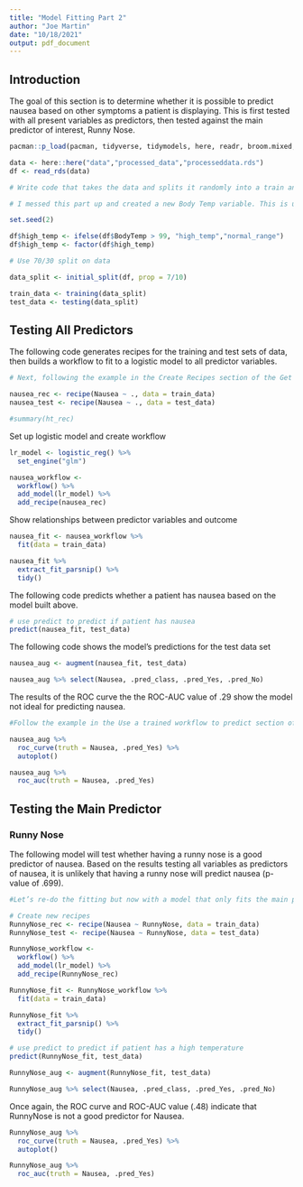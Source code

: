 ```yaml
---
title: "Model Fitting Part 2"
author: "Joe Martin"
date: "10/18/2021"
output: pdf_document
---
```

## Introduction

The goal of this section is to determine whether it is possible to predict nausea based on other symptoms a patient is displaying.  This is first tested with all present variables as predictors, then tested against the main predictor of interest, Runny Nose.

```r
pacman::p_load(pacman, tidyverse, tidymodels, here, readr, broom.mixed, skimr, rsample)

data <- here::here("data","processed_data","processeddata.rds")
df <- read_rds(data)
```

```r
# Write code that takes the data and splits it randomly into a train and test that, following for instance the example in the Data Splitting section of the Get Started tidymodels tutorial.

# I messed this part up and created a new Body Temp variable. This is unnecessary, but I'm leaving it.

set.seed(2)

df$high_temp <- ifelse(df$BodyTemp > 99, "high_temp","normal_range")
df$high_temp <- factor(df$high_temp)

# Use 70/30 split on data

data_split <- initial_split(df, prop = 7/10)

train_data <- training(data_split)
test_data <- testing(data_split)
```

## Testing All Predictors

The following code generates recipes for the training and test sets of data, then builds a workflow to fit to a logistic model to all predictor variables. 
```r
# Next, following the example in the Create Recipes section of the Get Started tidymodels tutorial, create a simple recipe that fits our categorical outcome of interest to all predictors (we’ll start with categorical and all predictors since that’s the closest to the shown example). For now, you can ignore the concept of roles and features they mention.

nausea_rec <- recipe(Nausea ~ ., data = train_data)
nausea_test <- recipe(Nausea ~ ., data = test_data)

#summary(ht_rec)
```

Set up logistic model and create workflow
```r
lr_model <- logistic_reg() %>%
  set_engine("glm")

nausea_workflow <- 
  workflow() %>%
  add_model(lr_model) %>%
  add_recipe(nausea_rec)
```

Show relationships between predictor variables and outcome 
```r
nausea_fit <- nausea_workflow %>%
  fit(data = train_data)

nausea_fit %>%
  extract_fit_parsnip() %>%
  tidy()
```
The following code predicts whether a patient has nausea based on the model built above.
```r
# use predict to predict if patient has nausea
predict(nausea_fit, test_data)
```

The following code shows the model's predictions for the test data set
```r
nausea_aug <- augment(nausea_fit, test_data)

nausea_aug %>% select(Nausea, .pred_class, .pred_Yes, .pred_No)
```

The results of the ROC curve the the ROC-AUC value of .29 show the model not ideal for predicting nausea. 

```r
#Follow the example in the Use a trained workflow to predict section of the tutorial to look at the predictions, ROC and ROC-AUC for your data. Apply it to both the training and the test data. ROC and ROC-AUC is another common performance measure/metric for categorical outcomes. If you are not familiar with it, you can read more about them by following the link in the tutorial. It’s not too important to go into the details for now. The focus here is on getting the code to work. In general, a ROC-AUC of 0.5 means the model is no good, 1 is a perfect model. Generally, somewhere above 0.7 do people think the model might be useful.

nausea_aug %>%
  roc_curve(truth = Nausea, .pred_Yes) %>%
  autoplot()
```

```r
nausea_aug %>% 
  roc_auc(truth = Nausea, .pred_Yes)
```

## Testing the Main Predictor
### Runny Nose

The following model will test whether having a runny nose is a good predictor of nausea. Based on the results testing all variables as predictors of nausea, it is unlikely that having a runny nose will predict nausea (p-value of .699).
```r
#Let’s re-do the fitting but now with a model that only fits the main predictor to the categorical outcome. You should notice that the only thing you have to change is to set up a new recipe, this time one that only has the name of the predictor of interest on the right side of the formula (instead of the . symbol, which is shorthand notation for “all predictors”.) Then you can set up a new workflow with the new recipe, rerun the fit and evaluate performance using the same code as above. In general, if you do multiple models/recipes, you might want to write a loop to go over them, or parallelize/vectorize things. For now, just copying and pasting most of the code is ok.

# Create new recipes
RunnyNose_rec <- recipe(Nausea ~ RunnyNose, data = train_data)
RunnyNose_test <- recipe(Nausea ~ RunnyNose, data = test_data)
```

```r
RunnyNose_workflow <- 
  workflow() %>%
  add_model(lr_model) %>%
  add_recipe(RunnyNose_rec)
```

```r
RunnyNose_fit <- RunnyNose_workflow %>%
  fit(data = train_data)
```


```r
RunnyNose_fit %>%
  extract_fit_parsnip() %>%
  tidy()
```

```r
# use predict to predict if patient has a high temperature
predict(RunnyNose_fit, test_data)
```

```r
RunnyNose_aug <- augment(RunnyNose_fit, test_data)

RunnyNose_aug %>% select(Nausea, .pred_class, .pred_Yes, .pred_No)
```

Once again, the ROC curve and ROC-AUC value (.48) indicate that RunnyNose is not a good predictor for Nausea. 

```r
RunnyNose_aug %>%
  roc_curve(truth = Nausea, .pred_Yes) %>%
  autoplot()
```

```r
RunnyNose_aug %>% 
  roc_auc(truth = Nausea, .pred_Yes)
```


